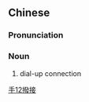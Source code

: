 {{also|拨接}}
==Chinese==
{{zh-forms|s=拨接}}

===Pronunciation===
{{zh-pron
|m=bōjiē
|cat=n
}}

===Noun===
{{zh-noun}}

# {{lb|zh|computing}} dial-up connection

[[Category:zh:Computing|手12撥接]]